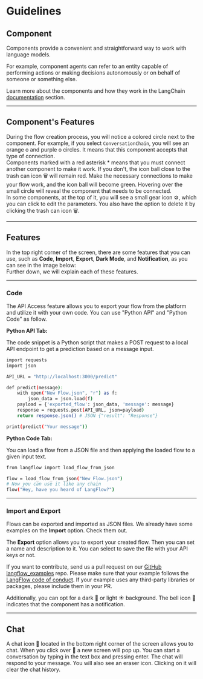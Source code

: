 
# Guidelines

## Component

Components provide a convenient and straightforward way to work with language models.

For example, component agents can refer to an entity capable of performing actions or making decisions autonomously or on behalf of someone or something else. 

Learn more about the components and how they work in the LangChain [documentation](https://docs.langchain.com/docs/category/components) section.

---

## Component's Features

<div style={{ marginBottom: '20px' }}>
  During the flow creation process, you will notice a colored circle next to the component. For example, if you select <code>ConversationChain</code>, you will see an orange <span style={{ color: 'orange' }}>o</span> and purple <span style={{ color: 'purple' }}>o</span> circles. It means that this component accepts that type of connection.
</div>

<div style={{ marginBottom: '20px', display: 'flex', justifyContent: 'center' }}>
  <ZoomableImage
    alt="Docusaurus themed image"
    sources={{
      light: useBaseUrl('img/single-compenent.png'),
      dark: useBaseUrl('img/single-compenent-dark.png'),
    }}
    style={{ width: '100%', maxWidth: '800px', margin: '0 auto' }}
  />
</div>

<div style={{ marginBottom: '20px' }}>
  Components marked with a red asterisk <span style={{ color: 'red' }}>*</span> means that you must connect another component to make it work. If you don't, the icon ball close to the trash can icon 🗑️ will remain red. Make the necessary connections to make your flow work, and the icon ball will become green. Hovering over the small circle will reveal the component that needs to be connected.
</div>

<div>
  In some components, at the top of it, you will see a small gear icon ⚙️, which you can click to edit the parameters. You also have the option to delete it by clicking the trash can icon 🗑️.
</div>

---

## Features

<div style={{ marginBottom: '20px' }}>
  In the top right corner of the screen, there are some features that you can use, such as <strong>Code</strong>, <strong>Import</strong>, <strong>Export</strong>, <strong>Dark Mode</strong>, and <strong>Notification</strong>, as you can see in the image below:
</div>

<div style={{ marginBottom: '20px', display: 'flex', justifyContent: 'center' }}>
  <ZoomableImage
    alt="Docusaurus themed image"
    sources={{
      light: useBaseUrl('img/features.png'),
      dark: useBaseUrl('img/features-dark.png'),
    }}
    style={{ width: '100%', maxWidth: '800px', margin: '0 auto' }}
  />
</div>

<div style={{ marginBottom: '20px' }}>
Further down, we will explain each of these features.
</div>


---

### Code

The API Access feature allows you to export your flow from the platform and utilize it with your own code. You can use "Python API"  and "Python Code" as follow.

**Python API Tab:**

The code snippet is a Python script that makes a POST request to a local API endpoint to get a prediction based on a message input.

```bash
import requests
import json

API_URL = "http://localhost:3000/predict"

def predict(message):
    with open("New Flow.json", "r") as f:
        json_data = json.load(f)
    payload = {'exported_flow': json_data, 'message': message}
    response = requests.post(API_URL, json=payload)
    return response.json() # JSON {"result": "Response"}

print(predict("Your message"))
```

**Python Code Tab:**

You can load a flow from a JSON file and then applying the loaded flow to a given input text.

```bash
from langflow import load_flow_from_json

flow = load_flow_from_json("New Flow.json")
# Now you can use it like any chain
flow("Hey, have you heard of LangFlow?")
```

---

### Import and Export

Flows can be exported and imported as JSON files. We already have some examples on the **Import** option. Check them out.

The **Export** option allows you to export your created flow. Then you can set a name and description to it. You can select to save the file with your API keys or not.

If you want to contribute, send us a pull request on our [GitHub langflow_examples](https://github.com/logspace-ai/langflow_examples) repo. Please make sure that your example follows the [LangFlow code of conduct](https://github.com/logspace-ai/langflow/blob/dev/CODE_OF_CONDUCT.md). If your example uses any third-party libraries or packages, please include them in your PR. 

Additionally, you can opt for a dark 🌙 or light ☀️ background. The bell icon 🔔 indicates that the component has a notification.

---

## Chat

A chat icon 💬 located in the bottom right corner of the screen allows you to chat. When you click over 💬 a new screen will pop up. You can start a conversation by typing in the text box and pressing enter. The chat will respond to your message. You will also see an eraser icon. Clicking on it will clear the chat history.